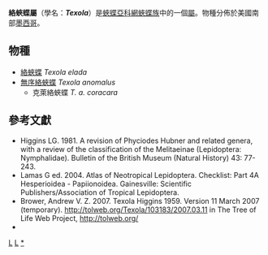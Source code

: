 {{NoteTA
|G1=Butterfly
}}
{{Automatic Taxobox
| taxon = Texola
| authority = Higgins, [1959]
| image = Elada checkerspot (Texola elada) dorsal.jpg
| image_caption = [[絡蛺蝶|絡蛺蝶]]<br />''Texola elada''
| type_species = [[絡蛺蝶|絡蛺蝶]]<br />''Eresia elada''
| type_species_authority = Hewitson, 1868
| subdivision_ranks = 物種
| subdivision = 共2種，詳見正文。
| synonyms =
}}

'''絡蛺蝶屬'''（學名：'''''Texola'''''）是[[蛺蝶亞科|蛺蝶亞科]][[網蛺蝶族|網蛺蝶族]]中的一個[[屬|屬]]。物種分佈於美國南部[[墨西哥|墨西哥]]。

== 物種 ==
* [[絡蛺蝶|絡蛺蝶]] ''Texola elada''
* [[無序絡蛺蝶|無序絡蛺蝶]] ''Texola anomalus''
** 克萊絡蛺蝶 ''T. a. coracara''

== 參考文獻 ==
{{reflist}}
* Higgins LG. 1981. A revision of Phyciodes Hubner and related genera, with a review of the classification of the Melitaeinae (Lepidoptera: Nymphalidae). Bulletin of the British Museum (Natural History) 43: 77-243.
* Lamas G ed. 2004. Atlas of Neotropical Lepidoptera. Checklist: Part 4A Hesperioidea - Papiionoidea. Gainesville: Scientific Publishers/Association of Tropical Lepidoptera.
* Brower, Andrew V. Z. 2007. Texola Higgins 1959. Version 11 March 2007 (temporary). http://tolweb.org/Texola/103183/2007.03.11 in The Tree of Life Web Project, http://tolweb.org/
* {{Cite book | author = 寿建新 周尧 李宇飞 | title = 世界蝴蝶分類名錄 | location = 中國 | publisher = 陝西科學技術出版社 | date = 2006-04-01 | ISBN = 9787536936768 | language= zh-hans }}

{{Commons category|  Texola}}

{{蛺蝶亞科}}
{{taxonbar}}
[[Category:_1959年描述的分类群|L]]
[[Category:網蛺蝶族|L]]
[[Category:絡蛺蝶屬|*]]